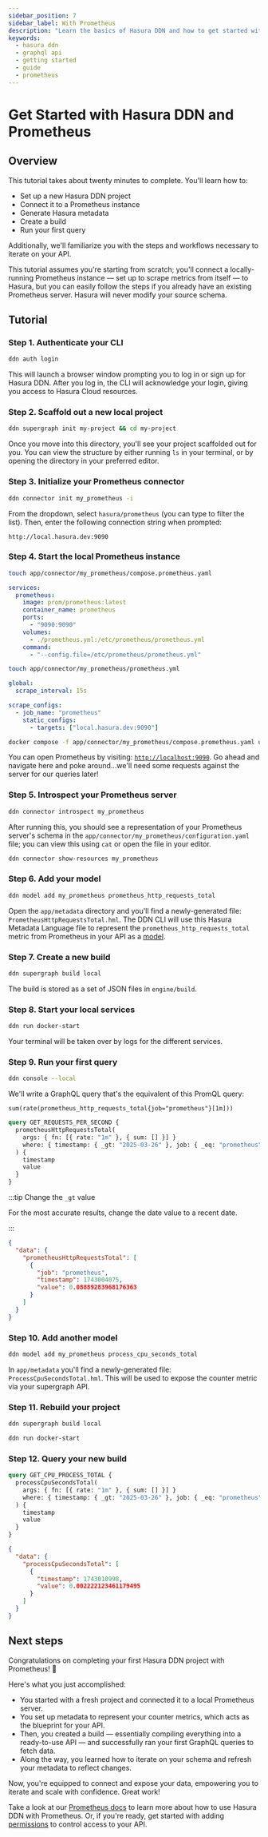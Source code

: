 ```yaml
---
sidebar_position: 7
sidebar_label: With Prometheus
description: "Learn the basics of Hasura DDN and how to get started with Prometheus metrics."
keywords:
  - hasura ddn
  - graphql api
  - getting started
  - guide
  - prometheus
---
```



# Get Started with Hasura DDN and Prometheus

## Overview

This tutorial takes about twenty minutes to complete. You'll learn how to:

- Set up a new Hasura DDN project
- Connect it to a Prometheus instance
- Generate Hasura metadata
- Create a build
- Run your first query

Additionally, we'll familiarize you with the steps and workflows necessary to iterate on your API.

This tutorial assumes you're starting from scratch; you'll connect a locally-running Prometheus instance — set up to
scrape metrics from itself — to Hasura, but you can easily follow the steps if you already have an existing Prometheus
server. Hasura will never modify your source schema.

<Prereqs />

## Tutorial

### Step 1. Authenticate your CLI

```sh title="Before you can create a new Hasura DDN project, you need to authenticate your CLI:"
ddn auth login
```

This will launch a browser window prompting you to log in or sign up for Hasura DDN. After you log in, the CLI will
acknowledge your login, giving you access to Hasura Cloud resources.

### Step 2. Scaffold out a new local project

```sh title="Next, create a new local project:"
ddn supergraph init my-project && cd my-project
```

Once you move into this directory, you'll see your project scaffolded out for you. You can view the structure by either
running `ls` in your terminal, or by opening the directory in your preferred editor.

### Step 3. Initialize your Prometheus connector

```sh title="In your project directory, run:"
ddn connector init my_prometheus -i
```

From the dropdown, select `hasura/prometheus` (you can type to filter the list). Then, enter the following connection
string when prompted:

```plaintext
http://local.hasura.dev:9090
```

### Step 4. Start the local Prometheus instance

```sh title="Begin by creating a compose file for the Prometheus server:"
touch app/connector/my_prometheus/compose.prometheus.yaml
```

```yaml title="Then, open the file and add the following:"
services:
  prometheus:
    image: prom/prometheus:latest
    container_name: prometheus
    ports:
      - "9090:9090"
    volumes:
      - ./prometheus.yml:/etc/prometheus/prometheus.yml
    command:
      - "--config.file=/etc/prometheus/prometheus.yml"
```

```sh title="In the same directory, create a Prometheus configuration file:"
touch app/connector/my_prometheus/prometheus.yml
```

```yaml title="Then, open the file and add the following:"
global:
  scrape_interval: 15s

scrape_configs:
  - job_name: "prometheus"
    static_configs:
      - targets: ["local.hasura.dev:9090"]
```

```sh title="Run the container:"
docker compose -f app/connector/my_prometheus/compose.prometheus.yaml up -d
```

You can open Prometheus by visiting: [`http://localhost:9090`](http://localhost:9090). Go ahead and navigate here and
poke around...we'll need some requests against the server for our queries later!

### Step 5. Introspect your Prometheus server

```sh title="Next, use the CLI to introspect your Prometheus server:"
ddn connector introspect my_prometheus
```

After running this, you should see a representation of your Prometheus server's schema in the
`app/connector/my_prometheus/configuration.yaml` file; you can view this using `cat` or open the file in your editor.

```sh title="Additionally, you can check which resources are available — and their status — at any point using the CLI:"
ddn connector show-resources my_prometheus
```

### Step 6. Add your model

```sh title="Now, let's track a common counter metric as a model in your DDN metadata:"
ddn model add my_prometheus prometheus_http_requests_total
```

Open the `app/metadata` directory and you'll find a newly-generated file: `PrometheusHttpRequestsTotal.hml`. The DDN CLI
will use this Hasura Metadata Language file to represent the `prometheus_http_requests_total` metric from Prometheus in
your API as a [model](/reference/metadata-reference/models.mdx).

### Step 7. Create a new build

```sh title="To create a local build, run:"
ddn supergraph build local
```

The build is stored as a set of JSON files in `engine/build`.

### Step 8. Start your local services

```sh title="Start your local Hasura DDN Engine and Prometheus connector:"
ddn run docker-start
```

Your terminal will be taken over by logs for the different services.

### Step 9. Run your first query

```sh title="In a new terminal tab, open your local console:"
ddn console --local
```

We'll write a GraphQL query that's the equivalent of this PromQL query:

```plaintext
sum(rate(prometheus_http_requests_total{job="prometheus"}[1m]))
```

```graphql title="In the GraphiQL explorer of the console, write this query:"
query GET_REQUESTS_PER_SECOND {
  prometheusHttpRequestsTotal(
    args: { fn: [{ rate: "1m" }, { sum: [] }] }
    where: { timestamp: { _gt: "2025-03-26" }, job: { _eq: "prometheus" } }
  ) {
    timestamp
    value
  }
}
```

:::tip Change the `_gt` value

For the most accurate results, change the date value to a recent date.

:::

```json title="You'll get a response that looks like this:"
{
  "data": {
    "prometheusHttpRequestsTotal": [
      {
        "job": "prometheus",
        "timestamp": 1743004075,
        "value": 0.08889283968176363
      }
    ]
  }
}
```

### Step 10. Add another model

```sh title="Add the process_cpu_seconds_total counter metric:"
ddn model add my_prometheus process_cpu_seconds_total
```

In `app/metadata` you'll find a newly-generated file: `ProcessCpuSecondsTotal.hml`. This will be used to expose the
counter metric via your supergraph API.

### Step 11. Rebuild your project

```sh title="Next, create a new build:"
ddn supergraph build local
```

```sh title="Bring down the services by pressing CTRL+C and start them back up:"
ddn run docker-start
```

### Step 12. Query your new build

```graphql title="Head back to your console and query the new model:"
query GET_CPU_PROCESS_TOTAL {
  processCpuSecondsTotal(
    args: { fn: [{ rate: "1m" }, { sum: [] }] }
    where: { timestamp: { _gt: "2025-03-26" }, job: { _eq: "prometheus" } }
  ) {
    timestamp
    value
  }
}
```

```json title="You'll get a response that looks like this:"
{
  "data": {
    "processCpuSecondsTotal": [
      {
        "timestamp": 1743010998,
        "value": 0.002222123461179495
      }
    ]
  }
}
```

## Next steps

Congratulations on completing your first Hasura DDN project with Prometheus! 🎉

Here's what you just accomplished:

- You started with a fresh project and connected it to a local Prometheus server.
- You set up metadata to represent your counter metrics, which acts as the blueprint for your API.
- Then, you created a build — essentially compiling everything into a ready-to-use API — and successfully ran your first
  GraphQL queries to fetch data.
- Along the way, you learned how to iterate on your schema and refresh your metadata to reflect changes.

Now, you're equipped to connect and expose your data, empowering you to iterate and scale with confidence. Great work!

Take a look at our [Prometheus docs](/reference/connectors/prometheus/index.mdx) to learn more about how to use Hasura
DDN with Prometheus. Or, if you're ready, get started with adding [permissions](/auth/permissions/index.mdx) to control
access to your API.
